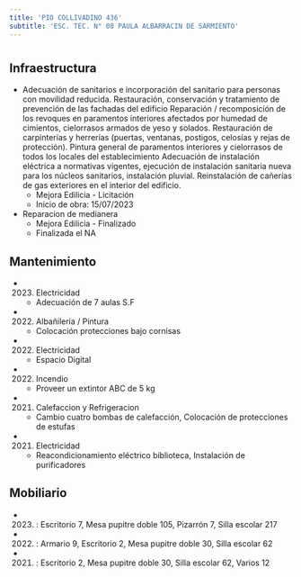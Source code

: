 ```yaml
---
title: 'PIO COLLIVADINO 436'
subtitle: 'ESC. TEC. N° 08 PAULA ALBARRACIN DE SARMIENTO'
---
```


#
## Infraestructura

* Adecuación de sanitarios e incorporación del sanitario para personas con movilidad reducida.
Restauración, conservación y tratamiento de prevención de las fachadas del edificio
Reparación / recomposición de los revoques en paramentos interiores afectados por humedad de cimientos, cielorrasos armados de yeso y solados.
Restauración de carpinterías y herrerías (puertas, ventanas, postigos, celosías y rejas de protección).
Pintura general de paramentos interiores y cielorrasos de todos los locales del establecimiento
Adecuación de instalación eléctrica a normativas vigentes, ejecución de instalación sanitaria nueva para los núcleos sanitarios, instalación pluvial.
Reinstalación de cañerías de gas exteriores en el interior del edificio. 
    + Mejora Edilicia - Licitación 
    + Inicio de obra: 15/07/2023 


* Reparacion de medianera 
    + Mejora Edilicia - Finalizado 
    + Finalizada el NA 






## Mantenimiento

*  (2023) Electricidad 
    + Adecuación de 7 aulas S.F

*  (2022) Albañileria / Pintura 
    + Colocación protecciones bajo cornisas

*  (2022) Electricidad 
    + Espacio Digital

*  (2022) Incendio 
    + Proveer un extintor ABC de 5 kg

*  (2021) Calefaccion y Refrigeracion 
    + Cambio cuatro bombas de calefacción, Colocación de protecciones de estufas

*  (2021) Electricidad 
    + Reacondicionamiento eléctrico biblioteca, Instalación de purificadores





## Mobiliario

*  (2023) : Escritorio 7, Mesa pupitre doble 105, Pizarrón 7, Silla escolar 217 

*  (2022) : Armario 9, Escritorio 2, Mesa pupitre doble 30, Silla escolar 62 

*  (2021) : Escritorio 2, Mesa pupitre doble 30, Silla escolar 62, Varios 12 



